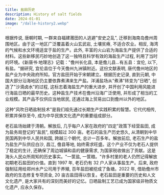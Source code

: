 ```yaml
---
title: 盐田历史
description: History of salt fields
date: 2024-01-01
image: "/dalle-history2.webp"
---
```


根据传说, 唐朝时期, 一群来自福建莆田的人逃避"安史之乱", 迁移到海南岛儋州周围地区。由于这一地区广泛覆盖着火山玄武岩, 土壤贫瘠, 不适合农业。相反, 海湾的气候和水文环境适宜于盐的生产。此外, 丰富的火山岩为海盐生产提供了合适的材料。这些新移民巧妙地创造了这一独特且科学有效的海盐生产过程, 利用了当时的环境。《新唐书·地理志》记载："儋州长化县, 本是儋儿县...有五县：宜伦, 以下, 有盐。"据研究, 宜伦县位于今天儋州九洲镇附近。这份文献表明, 唐代儋州地区的盐产业为中央政府所知。官方盐田开始于宋朝建立。根据历史记录, 直到元朝, 中国大部分沿海地区仍主要依靠煮沸来生产盐。洋浦盐场从"煮沸"转变为"日晒", 创造了"沙滴卤水"的过程, 这标志着海盐生产的重大进步, 并开创了中国利用风能进行海盐日晒的最早历史。这种盐生产技术在儋州沿海广泛使用, 并形成了相当的工业规模。其产品不仅供应当地居民, 还通过海上贸易出口到儋州以外的地区。

这种"风吹日晒盐制技术"是我们祖先通过长期生产实践积累的智慧。它代代相传, 积累并保存至今, 成为中华民族文化遗产的重要组成部分。

老石盐场始建于清朝。解放后, 几乎每户人家在政府的"四定"政策下经营盐田, 成为盐务局登记的"盐民", 规模超过 300 亩。老石的盐生产历史悠久, 从清朝到中华民国再到中华人民共和国, 跨越三个朝代, 总计一百多年。解放前后, 老石生产的盐为盐生产队供应白沙, 昌江, 儋县等地, 始终需求旺盛。这个产业不仅为老石人提供了稳定的生计, 还确保了周边城镇和县的健康需求, 为国家税收做出了贡献。这是海头人民众所周知的历史事实。"一筐盐, 一筐粮。"许多村里的老人仍然记得解放初期老石盐田的价值。直到 1997 年, 老石仍有 32 户人家从事盐生产。后来, 政府强制征用给郑州水产公司用于养殖, 百年盐田被挖成了鱼塘。2022 年, 借助儋州市政府的生态修复专项资金, 20 亩古盐田得以恢复。老石盐田是重要的历史和人文文化遗产, 是大家共有的深刻而美好的记忆。日晒盐制工艺已成为国家级非物质文化遗产, 应永久保存。
